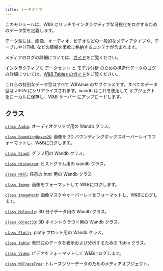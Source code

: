 ```yaml
---
title: データタイプ
---
```


このモジュールは、W&B にリッチでインタラクティブな可視化をログするためのデータ型を定義します。

データ型には、画像、オーディオ、ビデオなどの一般的なメディアタイプや、テーブルや HTML などの情報を柔軟に格納するコンテナが含まれます。

メディアのログの詳細については、[ガイド](https://docs.wandb.com/models/track/log/media)をご覧ください。

インタラクティブな データセット と モデル分析 のための構造化データのログの詳細については、[W&B Tables のガイド](https://docs.wandb.com/models/tables/)をご覧ください。

これらの特別なデータ型はすべて WBValue のサブクラスです。すべてのデータ型は JSON にシリアライズされます。wandb はこれを使用して オブジェクト をローカルに保存し、W&B サーバー にアップロードします。

## クラス

[`class Audio`](/ja/models/ref/python/data-types/audio/): オーディオクリップ用の Wandb クラス。

[`class BoundingBoxes2D`](/ja/models/ref/python/data-types/boundingboxes2d/): 画像を 2D バウンディングボックスオーバーレイでフォーマットし、W&Bにログします。

[`class Graph`](/ja/models/ref/python/data-types/graph/): グラフ用の Wandb クラス。

[`class Histogram`](/ja/models/ref/python/data-types/histogram/): ヒストグラム用の wandb クラス。

[`class Html`](/ja/models/ref/python/data-types/html/): 任意の html 用の Wandb クラス。

[`class Image`](/ja/models/ref/python/data-types/image/): 画像をフォーマットして W&Bにログします。

[`class ImageMask`](/ja/models/ref/python/data-types/imagemask/): 画像マスクやオーバーレイをフォーマットし、W&Bにログします。

[`class Molecule`](/ja/models/ref/python/data-types/molecule/): 3D 分子データ用の Wandb クラス。

[`class Object3D`](/ja/models/ref/python/data-types/object3d/): 3D ポイントクラウド用の Wandb クラス。

[`class Plotly`](/ja/models/ref/python/data-types/plotly/): plotly プロット用の Wandb クラス。

[`class Table`](/ja/models/ref/python/data-types/table/): 表形式のデータを表示および分析するための Table クラス。

[`class Video`](/ja/models/ref/python/data-types/video/): ビデオをフォーマットして W&Bにログします。

[`class WBTraceTree`](/ja/models/ref/python/data-types/wbtracetree/): トレースツリーデータのためのメディアオブジェクト。